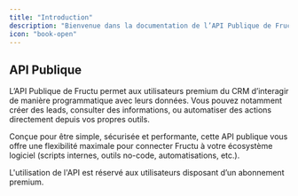 ```yaml
---
title: "Introduction"
description: "Bienvenue dans la documentation de l’API Publique de Fructu."
icon: "book-open"
---
```


## API Publique

L’API Publique de Fructu permet aux utilisateurs premium du CRM d’interagir de manière programmatique avec leurs données. Vous pouvez notamment créer des leads, consulter des informations, ou automatiser des actions directement depuis vos propres outils.

Conçue pour être simple, sécurisée et performante, cette API publique vous offre une flexibilité maximale pour connecter Fructu à votre écosystème logiciel (scripts internes, outils no-code, automatisations, etc.).

<Note>
  L'utilisation de l'API est réservé aux utilisateurs disposant d’un abonnement premium.
</Note>